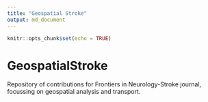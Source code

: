 ```yaml
---
title: "Geospatial Stroke"
output: md_document
---
```


```r
knitr::opts_chunk$set(echo = TRUE)
```


# GeospatialStroke

Repository of contributions for Frontiers in Neurology-Stroke journal, focussing on geospatial analysis and transport. 
